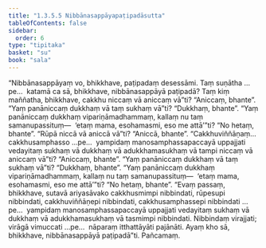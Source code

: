 ```yaml
---
title: "1.3.5.5 Nibbānasappāyapaṭipadāsutta"
tableOfContents: false
sidebar:
  order: 6
type: "tipitaka"
basket: "su"
book: "sala"
---
```



<DynamicBreadcrumb />

<Division number="150" book="sala" bookNo="13" page="348">

<Paragraph number="818" book="sala">
“Nibbānasappāyaṃ vo, bhikkhave, paṭipadaṃ desessāmi. Taṃ suṇātha …pe…  katamā ca sā, bhikkhave, nibbānasappāyā paṭipadā? Taṃ kiṃ maññatha, bhikkhave, cakkhu niccaṃ vā aniccaṃ vā”ti?
</Paragraph>

<Paragraph number="819" book="sala">
“Aniccaṃ, bhante”.
</Paragraph>

<Paragraph number="820" book="sala">
“Yaṃ panāniccaṃ dukkhaṃ vā taṃ sukhaṃ vā”ti?
</Paragraph>

<Paragraph number="821" book="sala">
“Dukkhaṃ, bhante”.
</Paragraph>

<Paragraph number="822" book="sala">
“Yaṃ panāniccaṃ dukkhaṃ vipariṇāmadhammaṃ, kallaṃ nu taṃ samanupassituṃ—  ‘etaṃ mama, esohamasmi, eso me attā’”ti?
</Paragraph>

<Paragraph number="823" book="sala">
“No hetaṃ, bhante”.
</Paragraph>

<Paragraph number="824" book="sala">
“Rūpā niccā vā aniccā vā”ti?
</Paragraph>

<Paragraph number="825" book="sala">
“Aniccā, bhante”.
</Paragraph>

<Paragraph number="826" book="sala">
“Cakkhuviññāṇaṃ…  cakkhusamphasso …pe…  yampidaṃ manosamphassapaccayā uppajjati vedayitaṃ sukhaṃ vā dukkhaṃ vā adukkhamasukhaṃ vā tampi niccaṃ vā aniccaṃ vā”ti?
</Paragraph>

<Paragraph number="827" book="sala">
“Aniccaṃ, bhante”.
</Paragraph>

<Paragraph number="828" book="sala">
“Yaṃ panāniccaṃ dukkhaṃ vā taṃ sukhaṃ vā”ti?
</Paragraph>

<Paragraph number="829" book="sala">
“Dukkhaṃ, bhante”.
</Paragraph>

<Paragraph number="830" book="sala">
“Yaṃ panāniccaṃ dukkhaṃ vipariṇāmadhammaṃ, kallaṃ nu taṃ samanupassituṃ—  ‘etaṃ mama, esohamasmi, eso me attā’”ti?
</Paragraph>

<Paragraph number="831" book="sala">
“No hetaṃ, bhante”.
</Paragraph>

<Paragraph number="832" book="sala">
“Evaṃ passaṃ, bhikkhave, sutavā ariyasāvako cakkhusmimpi nibbindati, rūpesupi nibbindati, cakkhuviññāṇepi nibbindati, cakkhusamphassepi nibbindati …pe…  yampidaṃ manosamphassapaccayā uppajjati vedayitaṃ sukhaṃ vā dukkhaṃ vā adukkhamasukhaṃ vā tasmimpi nibbindati. Nibbindaṃ virajjati; virāgā vimuccati …pe…  nāparaṃ itthattāyāti pajānāti. Ayaṃ kho sā, bhikkhave, nibbānasappāyā paṭipadā”ti.

</Paragraph>
</Division>

<Paragraph number="833" type="center" book="sala">
Pañcamaṃ.
</Paragraph>